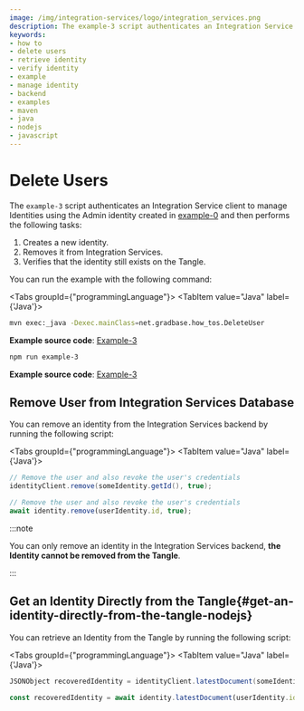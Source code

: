 ```yaml
---
image: /img/integration-services/logo/integration_services.png
description: The example-3 script authenticates an Integration Service client to manage Identities using the Admin identity created in example-0 and then creates a new identity, removes it from Integration Services, and verifies that the identity still exists on the Tangle.
keywords:
- how to
- delete users
- retrieve identity
- verify identity
- example
- manage identity
- backend
- examples
- maven
- java
- nodejs
- javascript
---
```



# Delete Users


The `example-3` script authenticates an Integration Service client to manage Identities using the Admin identity created in [example-0](./run-how-tos.mdx) and then performs the following tasks:

1. Creates a new identity.
2. Removes it from Integration Services.
3. Verifies that the identity still exists on the Tangle.

You can run the example with the following command:


<Tabs groupId={"programmingLanguage"}>
<TabItem value="Java" label={'Java'}>

```bash
mvn exec:_java -Dexec.mainClass=net.gradbase.how_tos.DeleteUser
```

**Example source code**: [Example-3](https://github.com/albydeca/iota-is-sdk/blob/main/examples/src/main/java/net/gradbase/examples/DeleteUser.java)

</TabItem>
<TabItem value="Nodejs" label={'Node.js'}>

```bash
npm run example-3
````

**Example source code**: [Example-3](https://github.com/iotaledger/integration-services/blob/master/clients/client-sdk/examples/3-DeleteUser.ts)

</TabItem>
</Tabs>


## Remove User from Integration Services Database

You can remove an identity from the Integration Services backend by running the following script:

<Tabs groupId={"programmingLanguage"}>
<TabItem value="Java" label={'Java'}>

```java
// Remove the user and also revoke the user's credentials
identityClient.remove(someIdentity.getId(), true);
```

</TabItem>
<TabItem value="Nodejs" label={'Node.js'}>

```js
// Remove the user and also revoke the user's credentials
await identity.remove(userIdentity.id, true);
```

</TabItem>
</Tabs>

:::note

You can only remove an identity in the Integration Services backend, **the Identity cannot be removed from the Tangle**.

:::

## Get an Identity Directly from the Tangle{#get-an-identity-directly-from-the-tangle-nodejs}

You can retrieve an Identity from the Tangle by running the following script:


<Tabs groupId={"programmingLanguage"}>
<TabItem value="Java" label={'Java'}>

```java
JSONObject recoveredIdentity = identityClient.latestDocument(someIdentity.getId());
```

</TabItem>
<TabItem value="Nodejs" label={'Node.js'}>

```js
const recoveredIdentity = await identity.latestDocument(userIdentity.id);
```

</TabItem>
</Tabs>

